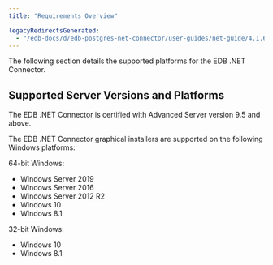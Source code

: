 ```yaml
---
title: "Requirements Overview"

legacyRedirectsGenerated:
  - "/edb-docs/d/edb-postgres-net-connector/user-guides/net-guide/4.1.6.1/requirements_overview.html"
---
```


<div id="requirements_overview" class="registered_link"></div>

The following section details the supported platforms for the EDB .NET Connector.

## Supported Server Versions and Platforms

The EDB .NET Connector is certified with Advanced Server version 9.5 and above.

The EDB .NET Connector graphical installers are supported on the following Windows platforms:

64-bit Windows:

-   Windows Server 2019
-   Windows Server 2016
-   Windows Server 2012 R2
-   Windows 10
-   Windows 8.1

32-bit Windows:

-   Windows 10
-   Windows 8.1
